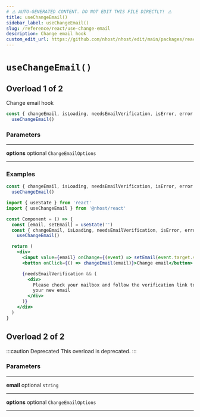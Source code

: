 ```yaml
---
# ⚠️ AUTO-GENERATED CONTENT. DO NOT EDIT THIS FILE DIRECTLY! ⚠️
title: useChangeEmail()
sidebar_label: useChangeEmail()
slug: /reference/react/use-change-email
description: Change email hook
custom_edit_url: https://github.com/nhost/nhost/edit/main/packages/react/src/hooks/user.ts#L79
---
```


# `useChangeEmail()`

## Overload 1 of 2

Change email hook

```js
const { changeEmail, isLoading, needsEmailVerification, isError, error } =
  useChangeEmail()
```

### Parameters

---

**<span className="parameter-name">options</span>** <span className="optional-status">optional</span> `ChangeEmailOptions`

---

### Examples

```js
const { changeEmail, isLoading, needsEmailVerification, isError, error } =
  useChangeEmail()
```

```jsx
import { useState } from 'react'
import { useChangeEmail } from '@nhost/react'

const Component = () => {
  const [email, setEmail] = useState('')
  const { changeEmail, isLoading, needsEmailVerification, isError, error } =
    useChangeEmail()

  return (
    <div>
      <input value={email} onChange={(event) => setEmail(event.target.value)} />
      <button onClick={() => changeEmail(email)}>Change email</button>

      {needsEmailVerification && (
        <div>
          Please check your mailbox and follow the verification link to confirm
          your new email
        </div>
      )}
    </div>
  )
}
```

## Overload 2 of 2

:::caution Deprecated
This overload is deprecated.
:::

### Parameters

---

**<span className="parameter-name">email</span>** <span className="optional-status">optional</span> `string`

---

**<span className="parameter-name">options</span>** <span className="optional-status">optional</span> `ChangeEmailOptions`

---
